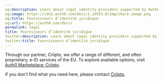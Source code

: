 ```yaml
---
og:description: Learn about legal identity providers supported by Auth0.
og:image: https://cdn2.auth0.com/docs/1.14553.0/img/share-image.png
og:title: Fournisseurs d’identité juridique
og:url: https://auth0.com/docs/
permalink: legal
title: Fournisseurs d’identité juridique
twitter:description: Learn about legal identity providers supported by Auth0.
twitter:title: Fournisseurs d’identité juridique
---
```


Through our partner, Criipto, we offer a range of different, and often proprietary, e-ID services of the EU. To explore available options, visit [Auth0 Marketplace: Criipto](https://marketplace.auth0.com/integrations/criipto-verify-e-id).

If you don't find what you need here, please contact [Criipto](https://criipto.com).